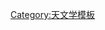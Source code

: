 {{Nsnavbox
|name = 位于65-70光年范围内的恒星系统
|from=65
|to=70
|a={{{a|*}}}|b={{{b|*}}}|c={{{c|}}}|d={{{d|}}}|s={{{s|}}}
|IIIeo=swap|Keo=swap|Meo=swap
|KIII=
*{{nsx|毕宿五|65.1|1.3|s=2|p=1|plist=[[毕宿五b|b]]|b=}}
*{{nsx|Epsilon Scorpii|65.4|1.1|n=Epsilon Scorpii «Wei»|s=1|b=}}
*{{nsx|Alpha Arietis|65.9|1.3|n=Alpha Arietis «Hamal»|s=1|p=1|plist=[[Alpha Arietis b|b]]|b=}}
*{{nsx|Nu Octantis|69.1|4.5|s=1|b=}}
|FIV=
*{{nsx|Tau Cygni|66.4|0.8|s=4|b=}}
*{{nsx|Theta Draconis|68.3|0.8|s=2|b=}}
*{{nsx|40 Leonis|69.0|1.2|s=1|b=}}
*{{nsx|I Puppis|69.1|0.8|r=|s=1|b=}}
*{{nsx|Iota Virginis|69.8|1.3|n=Iota Virginis «Syrma»|s=1|b=}}
|FV=
*{{nsx|Alpha Caeli|65.7|0.7|s=2|b=}}
*{{nsx|Kappa Tucanae|66.04|1.2|s=4|b=}}
*{{nsx|HR 8853|66.1|0.8|r=|s=1|b=}}
*{{nsx|Gamma Doradus|66.2|0.7|s=1|b=}}
*{{nsx|HR 6349|66.5|1.2|r=|s=1|b=}}
*{{nsx|Sigma2 Ursae Majoris|66.7|0.9|n=Sigma² Ursae Majoris|s=3|b=}}
*{{nsx|HR 8531|66.8|0.8|r=|s=1|b=}}
*{{nsx|HR 8843|67.1|0.8|r=|s=1|b=}}
*{{nsx|17 Cygni|68.0|0.8|r=|s=2|b=}}
*{{nsx|HR 7631|68.1|0.5|r=|s=1|b=}}
*{{nsx|13 Ceti|68.3|1.8|r=|s=3|b=}}
*{{nsx|HD 33564|68.4|0.8|n=HR 1686|s=2|p=1|plist=[[HD 33564 b|b]]|b=}}
*{{nsx|HR 8013|68.5|1.4|r=|s=1|b=}}
*{{nsx|Gliese 540.3|68.7|1.2|r=|s=1|b=}}
*{{nsx|71 Orionis|68.9|1.3|r=|s=4|b=}}
*{{nsx|HR 3578|69.5|1.5|r=|s=1|b=}}
*{{nsx|50 Persei|69.6|1.2|r=|s=3|b=}}
*{{nsx|B Carinae|69.8|5.4|4.7|s=1|b=}}
*{{nsx|Kappa Reticuli|69.9|0.7|s=2|b=}}
|GIV=
*{{nsx|HD 114613|66.8|1.1|n=Gliese 501.2|s=1|p=>0|b=}}
*{{nsx|94 Aquarii|67.6|8.3|6.6|s=2|b=}}
*{{nsx|HD 210277|69.4|1.2|n=Gliese 848.4|s=1|p=1|plist=[[HD 210277 b|b]]|b=}}
*{{nsx|HD 10086|69.8|1.2|r=|s=1|b=}}
|GV=
*{{nsx|GJ 1233|65.2|0.7|r=|s=1|b=}}
*{{nsx|53 Aquarii|65.5|3.5|s=2|b=}}
*{{nsx|81 Cancri|65.7|1.4|n=Pi¹ Cancri|s=2|bd=2|b=}}
*{{nsx|Gliese 762.2|65.7|1.3|r=|s=1|b=}}
*{{nsx|GJ 3863|66.4|0.9|r=|s=1|b=}}
*{{nsx|9 Ceti|66.5|1.3|r=|s=1|b=}}
*{{nsx|GJ 1262|66.8|1.1|r=|s=1|b=}}
*{{nsx|GJ 3593|67.3|1.2|r=|s=1|b=}}
*{{nsx|HD 24496|67.4|1.5|n=GJ 3255|s=1|p=1|plist=[[HD 24496 Ab|b]]|b=}}
*{{nsx|HR 7330|68.0|1.9|r=|s=1|b=}}
*{{nsx|HR 5|68.2|1.3|r=|s=2|b=}}
*{{nsx|HR 7260|68.3|1.1|r=|s=2|b=}}
*{{nsx|Gliese 59.1|68.5|0.9|r=|s=1|b=}}
*{{nsx|HR 7914|68.5|1.1|r=|s=2|b=}}
*{{nsx|51 Arietis|69.0|1.3|s=1|b=}}
*{{nsx|HD 26923|69.1|1.6|r=|s=1|b=}}
*{{nsx|HR 5070|69.6|0.8|r=|s=1|b=}}
*{{nsx|GJ 3917|69.6|1.6|r=|s=1|b=}}
*{{nsx|GJ 3257|69.8|1.5|r=|s=1|b=}}
*{{nsx|16 Cygni|69.8|0.8|n=c (16) Cygni|s=3|p=1|plist=[[16 Cygni Bb|Bb]]|b=}}
|KV=
*{{nsx|Gliese 292.1|65.2|1.4|r=|s=1|b=}}
*{{nsx|Gliese 268.2|65.2|1.3|r=|s=1|b=}}
*{{nsx|GJ 1278|65.3|1.4|r=|s=1|b=}}
*{{nsx|Gliese 342|65.4|1.4|r=|s=1|b=}}
*{{nsx|Gliese 747.3|65.4|2.0|r=|s=1|b=}}
*{{nsx|Gliese 456.1|65.6|1.3|r=|s=2|b=}}
*{{nsx|HD 110810|65.6|1.3|r=|s=1|b=}}
*{{nsx|HD 136923|65.7|1.2|r=|s=1|b=}}
*{{nsx|HD 149806|65.7|1.2|r=|s=2|b=}}
*{{nsx|GJ 3620|65.9|1.7|r=|s=1|b=}}
*{{nsx|Gliese 765.4|65.9|1.1|r=|s=2|b=}}
*{{nsx|Gliese 199|66.1|3.0|r=|s=2|b=}}
*{{nsx|Gliese 836.8|66.2|2.0|r=|s=1|b=}}
*{{nsx|Gliese 221|66.3|2.3|2.1|s=1|p=2|plist=[[Gliese 221 b|b]]
* [[Gliese 221 c|c]]|b=}}
*{{nsx|Gliese 840|66.3|1.3|r=|s=1|b=}}
*{{nsx|GJ 2001|66.3|1.1|r=|s=1|b=}}
*{{nsx|Gliese 558|66.4|1.8|r=|s=1|b=}}
*{{nsx|Gliese 257.1|66.6|1.3|r=|s=1|b=}}
*{{nsx|GJ 1069|66.6|6.7|5.6|r=|s=1|bd=1|b=}}
*{{nsx|HD 114783|66.6|1.5|n=GJ 3769|s=1|p=1|plist=[[HD 114783 b|b]]|b=}}
*{{nsx|GJ 2079|66.6|2.4|r=|s=1|b=}}
*{{nsx|HD 30501|66.7|0.9|n=Gliese 176.3|r=|s=2|b=}}
*{{nsx|Wo 9714|66.7|2.4|r=|s=1|b=}}
*{{nsx|Gliese 783.2|66.8|1.3|r=|s=2|b=}}
*{{nsx|GJ 1172|66.9|2.3|r=|s=1|b=}}
*{{nsx|GJ 3358|66.9|1.4|r=|s=1|b=}}
*{{nsx|HD 155712|67.0|1.4|r=|s=1|b=}}
*{{nsx|Gliese 217|67.1|1.4|r=|s=1|b=}}
*{{nsx|HD 332518|67.3|1.7|r=|s=1|b=}}
*{{nsx|Gliese 808.2|67.4|2.6|r=|s=1|b=}}
*{{nsx|GJ 1108|67.6|4.7|4.2|r=|s=2|b=}}
*{{nsx|Gliese 53.1|67.7|1.5|r=|s=2|b=}}
*{{nsx|GJ 1084|67.7|1.5|r=|s=1|b=}}
*{{nsx|GJ 1008|67.7|2.5|r=|s=1|b=}}
*{{nsx|Gliese 30|67.7|1.5|r=|s=1|b=}}
*{{nsx|Gliese 544|67.8|1.6|r=|s=2|b=}}
*{{nsx|GJ 1280|67.9|1.5|r=|s=1|b=}}
*{{nsx|HD 104067|67.9|1.5|n=GJ 1153|s=1|p=1|plist=[[HD 104067 b|b]]|b=}}
*{{nsx|Gliese 533|68.0|2.6|r=|s=2|b=}}
*{{nsx|Gliese 415|68.2|2.8|r=|s=1|b=}}
*{{nsx|Gliese 371|68.4|2.3|r=|s=1|b=}}
*{{nsx|HD 220221|68.4|1.4|r=|s=1|b=}}
*{{nsx|HD 119802|68.5|1.7|r=|s=1|b=}}
*{{nsx|Gliese 491|68.5|1.3|r=|s=2|b=}}
*{{nsx|HD 216259|68.6|1.7|r=|s=1|b=}}
*{{nsx|Gliese 396|68.6|0.9|r=|s=1|b=}}
*{{nsx|Gliese 889|68.9|2.8|r=|s=2|b=}}
*{{nsx|GJ 1165|69.1|2.9|r=|s=1|b=}}
*{{nsx|Gliese 659|69.2|2.9|r=|s=2|b=}}
*{{nsx|Gliese 276|69.3|1.9|r=|s=1|b=}}
*{{nsx|GJ 1048|69.3|1.6|r=|s=1|b=}}
*{{nsx|Gliese 155.2|69.5|1.4|r=|s=1|b=}}
*{{nsx|HD 97658|69.5|1.5|n=GJ 3651|s=1|p=1|plist=[[HD 97658 b|b]]|b=}}
*{{nsx|HD 92945|69.8|1.0|s=1|b=}}
*{{nsx|Gl 857.1|69.8|2.6|r=|s=2|b=}}
*{{nsx|Wo 9638|69.9|1.6|r=|s=1|b=}}
*{{nsx|GJ 4268|70.0|1.0|r=|s=2|b=}}
*{{nsx|GJ 3071|70.0|2.5|r=|s=1|b=}}
|MV=
*{{nsx|Gliese 328|65.3|3.0|r=|s=1|b=}}
*{{nsx|Gliese 330.1|67.2|1.8|r=|s=1|b=}}
*{{nsx|GJ 616.2|67.4|1.7|r=|s=1|b=}}
*{{nsx|Hip 105533|67.6|2.3|r=|s=1|b=}}
*{{nsx|Gliese 336|69.0|4.5|4.0|r=|s=1|b=}}
*{{nsx|Gliese 122|69.5|2.1|r=|s=1|b=}}
*{{nsx|GJ 4254|69.8|14.1|10.1|r=|s=1|b=}}
|DC=
*{{nsx|GD 356|68.8|5.5|4.7|n=GJ 1205|s=1}}
|BDT=
*{{nsx|WISE J041358.14-475039.3|~66.2|n=WISE 0413-4750|bd=1|i=}}
*{{nsx|WISEPA J012333.21+414203.9|~67.2|n=WISE 0123+4142|bd=1|i=}}
*{{nsx|WISEPA J062542.21+564625.5|~67.2|n=WISE 0625+5646|bd=1|i=}}
*{{nsx|WISEPA J082131.63+144319.3|~68.2|n=WISE 0821+1443|bd=1|i=}}
*{{nsx|WISEPA J044853.29-193548.5|~69.8|n=WISE 0448-1935|bd=1|i=}}
|BDY=
*{{nsx|WISE J053516.80-750024.9|68.5|42.4|35.9|n=WISE 0535-7500|6.7|3.9|bd=1}}
}}<noinclude>
{{Documentation}}
[[Category:天文学模板‎]]</noinclude>